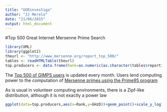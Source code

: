 ```yaml
---
title: "UGRinvestiga"
author: "JJ Merelo"
date: "21/06/2015"
output: html_document
---
```


#Top 500 Great Internet Mersenne Prime Search

```r
library(XML)
library(ggplot2)
theurl <- "http://www.mersenne.org/report_top_500/"
tables <- readHTMLTable(theurl)
top.producers <- data.frame(Rank=as.numeric(as.character(tables$report1$'Rank')), Member=tables$report1$'Member Name',GHzD=as.numeric(as.character(tables$report1$'Total GHz Days')))
```

The  [Top 500 of GIMPS users](http://www.mersenne.org/report_top_500/) is updated every month. Users lend computing power to the computation of [Mersenne primes using the Prime95 program](https://en.wikipedia.org/wiki/Prime95)

As is usual in volunteer computing environments, there is a Zipf-like distribution, although it is not exactly a power law

```r
ggplot(data=top.producers,aes(x=Rank,y=GHzD))+geom_point()+scale_y_log10()
```

